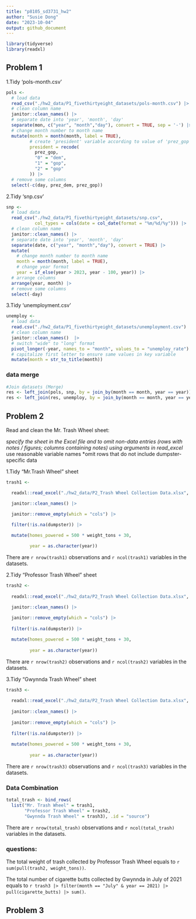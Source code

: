 ```yaml
---
title: "p8105_sd3731_hw2"
author: "Susie Dong"
date: "2023-10-04"
output: github_document
---
```


```r
library(tidyverse)
library(readxl)
```

## Problem 1

1.Tidy 'pols-month.csv'

```r
pols <- 
  # load data
  read_csv("./hw2_data/P1_fivethirtyeight_datasets/pols-month.csv") |> 
  # clean column name
  janitor::clean_names() |> 
  # separate date into 'year', 'month', 'day'
  separate(mon, c("year", "month","day"), convert = TRUE, sep = '-') |> 
  # change month number to month name
  mutate(month = month(month, label = TRUE), 
         # create 'president' variable according to value of 'prez_gop' variable
         president = recode(
           prez_gop, 
           "0" = "dem", 
           "1" = "gop",
           "2" = "gop"
         )) |>
  # remove some columns
  select(-c(day, prez_dem, prez_gop)) 
```

2.Tidy 'snp.csv'

```r
snp <- 
  # load data
  read_csv("./hw2_data/P1_fivethirtyeight_datasets/snp.csv", 
           col_types = cols(date = col_date(format = "%m/%d/%y"))) |>
  # clean column name
  janitor::clean_names() |>  
  # separate date into 'year', 'month', 'day'
  separate(date, c("year", "month","day"), convert = TRUE) |>
  mutate(
    # change month number to month name
    month = month(month, label = TRUE),
    # change year format
    year = if_else(year > 2023, year - 100, year)) |> 
  # arrange columns
  arrange(year, month) |> 
  # remove some columns
  select(-day)
```

3.Tidy 'unemployment.csv'

```r
unemploy <- 
  # load data
  read.csv("./hw2_data/P1_fivethirtyeight_datasets/unemployment.csv") |>
  # clean column name
  janitor::clean_names()  |>
  # switch "wide" to "long" format
  pivot_longer(-year, names_to = "month", values_to = "unemploy_rate") |> 
  # capitalize first letter to ensure same values in key variable
  mutate(month = str_to_title(month))  
```

### data merge

```r
#Join datasets (Merge)
res <- left_join(pols, snp, by = join_by(month == month, year == year))
res <- left_join(res, unemploy, by = join_by(month == month, year == year))
```

## Problem 2

Read and clean the Mr. Trash Wheel sheet:

*specify the sheet in the Excel file and to omit non-data entries (rows with notes / figures; columns containing notes) using arguments in read_excel
*use reasonable variable names
*omit rows that do not include dumpster-specific data

1.Tidy "Mr.Trash Wheel" sheet

```r
trash1 <- 

  readxl::read_excel("./hw2_data/P2_Trash Wheel Collection Data.xlsx", sheet = 1, skip = 1) |> 

  janitor::clean_names() |>

  janitor::remove_empty(which = "cols") |>
  
  filter(!is.na(dumpster)) |>

  mutate(homes_powered = 500 * weight_tons + 30,

         year = as.character(year))
```

There are `r nrow(trash1)` observations and `r ncol(trash1)` variables in the datasets.

2.Tidy "Professor Trash Wheel" sheet

```r
trash2 <- 
  
  readxl::read_excel("./hw2_data/P2_Trash Wheel Collection Data.xlsx", sheet = 2, skip = 1) |> 

  janitor::clean_names() |>
  
  janitor::remove_empty(which = "cols") |>
  
  filter(!is.na(dumpster)) |>

  mutate(homes_powered = 500 * weight_tons + 30,
       
         year = as.character(year))
```

There are `r nrow(trash2)` observations and `r ncol(trash2)` variables in the datasets.

3.Tidy "Gwynnda Trash Wheel" sheet

```r
trash3 <- 
  
  readxl::read_excel("./hw2_data/P2_Trash Wheel Collection Data.xlsx", sheet = 3, skip = 1) |> 
  
  janitor::clean_names() |>
  
  janitor::remove_empty(which = "cols") |>
  
  filter(!is.na(dumpster)) |>
  
  mutate(homes_powered = 500 * weight_tons + 30,
         
         year = as.character(year))
```

There are `r nrow(trash3)` observations and `r ncol(trash3)` variables in the datasets.

### Data Combination

```r
total_trash <- bind_rows(
  list("Mr. Trash Wheel" = trash1, 
       "Professor Trash Wheel" = trash2, 
       "Gwynnda Trash Wheel" = trash3), .id = "source")
```

There are `r nrow(total_trash)` observations and `r ncol(total_trash)` variables in the datasets. 

### questions:  

The total weight of trash collected by Professor Trash Wheel equals to `r sum(pull(trash2, weight_tons))`. 

The total number of cigarette butts collected by Gwynnda in July of 2021
equals to `r trash3 |> filter(month == "July" & year == 2021) |> pull(cigarette_butts) |> sum()`.

## Problem 3


